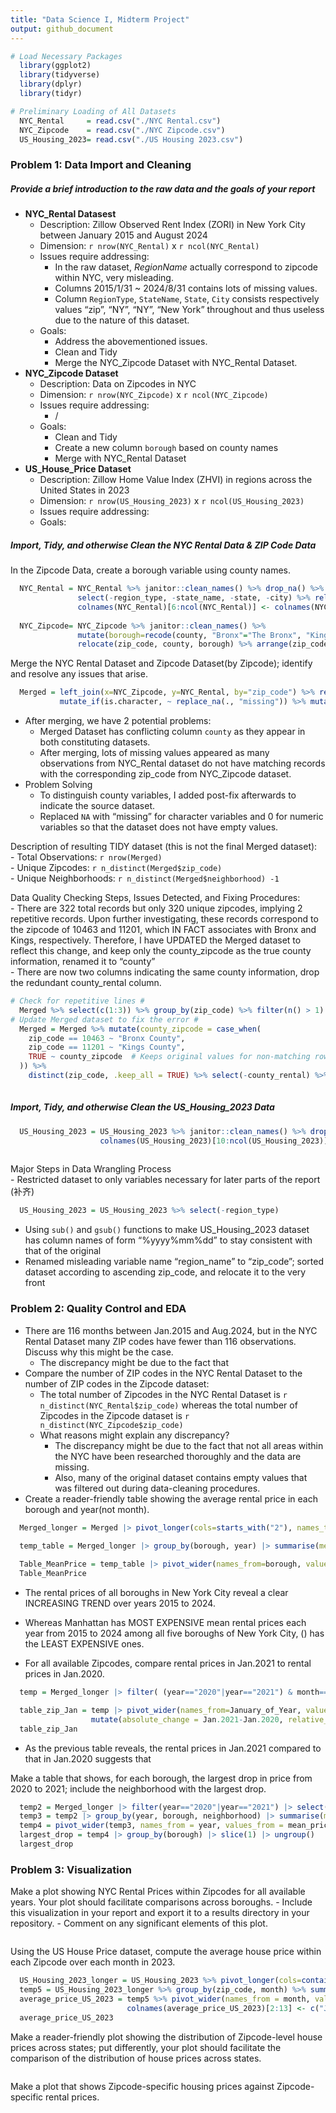 ```yaml
---
title: "Data Science I, Midterm Project"
output: github_document
---
```


```r
# Load Necessary Packages
  library(ggplot2)
  library(tidyverse)
  library(dplyr)
  library(tidyr)

# Preliminary Loading of All Datasets
  NYC_Rental     = read.csv("./NYC Rental.csv")
  NYC_Zipcode    = read.csv("./NYC Zipcode.csv")
  US_Housing_2023= read.csv("./US Housing 2023.csv")

```

### Problem 1: Data Import and Cleaning

##### Provide a brief introduction to the raw data and the goals of your report
* **NYC_Rental Datasest**
  * Description: Zillow Observed Rent Index (ZORI) in New York City between January 2015 and August 2024
  * Dimension: `r nrow(NYC_Rental)` x `r ncol(NYC_Rental)`
  * Issues require addressing:
    * In the raw dataset, *RegionName* actually correspond to zipcode within NYC, very misleading.
    * Columns 2015/1/31 ~ 2024/8/31 contains lots of missing values.
    * Column `RegionType`, `StateName`, `State`, `City` consists respectively values "zip", "NY", "NY", "New York" throughout and thus useless due to the nature of this dataset.
  * Goals:
    * Address the abovementioned issues.
    * Clean and Tidy
    * Merge the NYC_Zipcode Dataset with NYC_Rental Dataset.

* **NYC_Zipcode Dataset**
  * Description: Data on Zipcodes in NYC
  * Dimension: `r nrow(NYC_Zipcode)` x `r ncol(NYC_Zipcode)`
  * Issues require addressing:
    * /
  * Goals:
    * Clean and Tidy
    * Create a new column `borough` based on county names
    * Merge with NYC_Rental Dataset
  
* **US_House_Price Dataset**
  * Description: Zillow Home Value Index (ZHVI) in regions across the United States in 2023
  * Dimension: `r nrow(US_Housing_2023)` x `r ncol(US_Housing_2023)`
  * Issues require addressing:
  * Goals:

##### Import, Tidy, and otherwise Clean the NYC Rental Data & ZIP Code Data

In the Zipcode Data, create a borough variable using county names.
```r

  NYC_Rental = NYC_Rental %>% janitor::clean_names() %>% drop_na() %>% rename(., "zip_code"="region_name", "county"="county_name") %>% 
               select(-region_type, -state_name, -state, -city) %>% relocate(zip_code) %>% arrange(zip_code)
               colnames(NYC_Rental)[6:ncol(NYC_Rental)] <- colnames(NYC_Rental)[6:ncol(NYC_Rental)] %>% sub("x", "", .) %>% gsub("_", "/", .)
               
  NYC_Zipcode= NYC_Zipcode %>% janitor::clean_names() %>% 
               mutate(borough=recode(county, "Bronx"="The Bronx", "Kings"="Brooklyn", "Queens"="Queens", "New York"="Manhattan", "Richmond"="Staten Island"), county=paste0(county, " County")) %>%
               relocate(zip_code, county, borough) %>% arrange(zip_code)
```

Merge the NYC Rental Dataset and Zipcode Dataset(by Zipcode); identify and resolve any issues that arise.
```r
  Merged = left_join(x=NYC_Zipcode, y=NYC_Rental, by="zip_code") %>% rename("county_zipcode"="county.x", "county_rental"="county.y") %>% relocate(zip_code, county_zipcode, county_rental) %>%
           mutate_if(is.character, ~ replace_na(., "missing")) %>% mutate_if(is.numeric, ~ replace_na(., 0))
```
* After merging, we have 2 potential problems:    
  * Merged Dataset has conflicting column `county` as they appear in both constituting datasets.
  * After merging, lots of missing values appeared as many observations from NYC_Rental dataset do not have matching records with the corresponding zip_code from NYC_Zipcode dataset.
* Problem Solving
  * To distinguish county variables, I added post-fix afterwards to indicate the source dataset.
  * Replaced `NA` with "missing" for character variables and 0 for numeric variables so that the dataset does not have empty values.

Description of resulting TIDY dataset (this is not the final Merged dataset):    
- Total Observations: `r nrow(Merged)`    
- Unique Zipcodes:  `r n_distinct(Merged$zip_code)`  
- Unique Neighborhoods: `r n_distinct(Merged$neighborhood) -1`    

Data Quality Checking Steps, Issues Detected, and Fixing Procedures:    
- There are 322 total records but only 320 unique zipcodes, implying 2 repetitive records. Upon further investigating, these records correspond to the zipcode of 10463 and 11201, which IN FACT associates with Bronx and Kings, respectively. Therefore, I have UPDATED the Merged dataset to reflect this change, and keep only the county_zipcode as the true county information, renamed it to "county"    
- There are now two columns indicating the same county information, drop the redundant county_rental column.

```r
# Check for repetitive lines #
  Merged %>% select(c(1:3)) %>% group_by(zip_code) %>% filter(n() > 1) %>% ungroup()
# Update Merged dataset to fix the error #
  Merged = Merged %>% mutate(county_zipcode = case_when(
    zip_code == 10463 ~ "Bronx County",
    zip_code == 11201 ~ "Kings County",
    TRUE ~ county_zipcode  # Keeps original values for non-matching rows
  )) %>%
    distinct(zip_code, .keep_all = TRUE) %>% select(-county_rental) %>% rename("county"="county_zipcode")
  
```

##### Import, Tidy, and otherwise Clean the US_Housing_2023 Data
```r

  US_Housing_2023 = US_Housing_2023 %>% janitor::clean_names() %>% drop_na() %>% rename("zip_code"="region_name") %>% arrange(zip_code) %>% relocate(zip_code)
                    colnames(US_Housing_2023)[10:ncol(US_Housing_2023)] <- colnames(US_Housing_2023)[10:ncol(US_Housing_2023)] %>% sub("x", "", .) %>% gsub("_", "/", .)
                   
```
Major Steps in Data Wrangling Process   
- Restricted dataset to only variables necessary for later parts of the report (补齐)
```r
  US_Housing_2023 = US_Housing_2023 %>% select(-region_type)
```

- Using `sub()` and `gsub()` functions to make US_Housing_2023 dataset has column names of form "%yyyy%mm%dd" to stay consistent with that of the original    
- Renamed misleading variable name "region_name" to "zip_code"; sorted dataset according to ascending zip_code, and relocate it to the very front   

### Problem 2: Quality Control and EDA

- There are 116 months between Jan.2015 and Aug.2024, but in the NYC Rental Dataset many ZIP codes have fewer than 116 observations. Discuss why this might be the case.
  - The discrepancy might be due to the fact that
- Compare the number of ZIP codes in the NYC Rental Dataset to the number of ZIP codes in the Zipcode dataset:
  - The total number of Zipcodes in the NYC Rental Dataset is `r n_distinct(NYC_Rental$zip_code)` whereas the total number of Zipcodes in the Zipcode dataset is `r n_distinct(NYC_Zipcode$zip_code)`
  - What reasons might explain any discrepancy?
    - The discrepancy might be due to the fact that not all areas within the NYC have been researched thoroughly and the data are missing.
    - Also, many of the original dataset contains empty values that was filtered out during data-cleaning procedures.
- Create a reader-friendly table showing the average rental price in each borough and year(not month).    
```r

  Merged_longer = Merged |> pivot_longer(cols=starts_with("2"), names_to="date", values_to="rental_price") |> separate(date, into=c("year", "month", "day"), sep = "/")

  temp_table = Merged_longer |> group_by(borough, year) |> summarise(mean_price = mean(rental_price[rental_price != 0]))
  
  Table_MeanPrice = temp_table |> pivot_wider(names_from=borough, values_from=mean_price) |> janitor::clean_names()
  Table_MeanPrice

```
  
  - The rental prices of all boroughs in New York City reveal a clear INCREASING TREND over years 2015 to 2024.
  - Whereas Manhattan has MOST EXPENSIVE mean rental prices each year from 2015 to 2024 among all five boroughs of New York City, () has the LEAST EXPENSIVE ones.

- For all available Zipcodes, compare rental prices in Jan.2021 to rental prices in Jan.2020.
```r
  
  temp = Merged_longer |> filter( (year=="2020"|year=="2021") & month==c("1")) |> group_by(year) |> select(zip_code, year, rental_price) |> rename("January_of_Year"="year")

  table_zip_Jan = temp |> pivot_wider(names_from=January_of_Year, values_from=rental_price) |> rename("Jan.2020"="2020", "Jan.2021"="2021") |> arrange(zip_code) |>
                  mutate(absolute_change = Jan.2021-Jan.2020, relative_percentage_change = (Jan.2021 - Jan.2020) / Jan.2020 * 100)
  table_zip_Jan

```
  
  - As the previous table reveals, the rental prices in Jan.2021 compared to that in Jan.2020 suggests that 

Make a table that shows, for each borough, the largest drop in price from 2020 to 2021; include the neighborhood with the largest drop.
```r
  temp2 = Merged_longer |> filter(year=="2020"|year=="2021") |> select(borough, neighborhood, year, month, day, rental_price)
  temp3 = temp2 |> group_by(year, borough, neighborhood) |> summarise(mean_price=mean(rental_price))
  temp4 = pivot_wider(temp3, names_from = year, values_from = mean_price) %>% mutate(drop=`2021`-`2020`) |> arrange(borough, desc(drop))
  largest_drop = temp4 |> group_by(borough) |> slice(1) |> ungroup()
  largest_drop
```

  
### Problem 3: Visualization

Make a plot showing NYC Rental Prices within Zipcodes for all available years. Your plot should facilitate comparisons across boroughs.
- Include this visualization in your report and export it to a results directory in your repository.
- Comment on any significant elements of this plot.
```r

```

Using the US House Price dataset, compute the average house price within each Zipcode over each month in 2023.
```r

  US_Housing_2023_longer = US_Housing_2023 %>% pivot_longer(cols=contains("2023"), names_to="date", values_to="rental_price") %>% separate(col=date, into=c("year", "month", "day"), sep="/")
  temp5 = US_Housing_2023_longer %>% group_by(zip_code, month) %>% summarise(mean_price = mean(rental_price), .groups = "keep") %>% mutate(month=as.numeric(month)) %>% arrange(zip_code, month)
  average_price_US_2023 = temp5 %>% pivot_wider(names_from = month, values_from = mean_price)
                          colnames(average_price_US_2023)[2:13] <- c("Jan", "Feb", "Mar", "Apr", "May", "Jun", "Jul", "Aug", "Sep", "Oct", "Nov", "Dec")
  average_price_US_2023
```

Make a reader-friendly plot showing the distribution of Zipcode-level house prices across states; put differently, your plot should facilitate the comparison of the distribution of house prices across states.
```r

```

Make a plot that shows Zipcode-specific housing prices against Zipcode-specific rental prices.
```r

```

